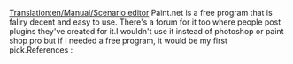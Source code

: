 [[Translation:en/Manual/Scenario editor]]
Paint.net is a free program that is faliry decent and easy to use.  There's a forum for it too where people post plugins they've created for it.I wouldn't use it instead of photoshop or paint shop pro but if I needed a free program, it would be my first pick.References :